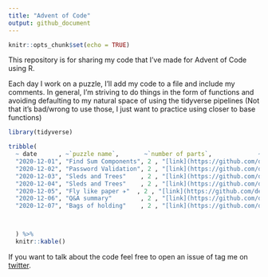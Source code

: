 ```yaml
---
title: "Advent of Code"
output: github_document
---
```


```r
knitr::opts_chunk$set(echo = TRUE)
```

This repository is for sharing my code that I've made for Advent of Code using R. 

Each day I work on a puzzle, I'll add my code to a file and include my comments. In general, I'm striving to do things in the form of functions and avoiding defaulting to my natural space of using the tidyverse pipelines (Not that it's bad/wrong to use those, I just want to practice using closer to base functions)

```r
library(tidyverse)

tribble(
  ~ date      , ~`puzzle name`,       ~`number of parts`,             ~code, 
  "2020-12-01", "Find Sum Components", 2 , "[link](https://github.com/delabj/advent_of_code/blob/master/R/day_01.R)", 
  "2020-12-02", "Password Validation", 2 , "[link](https://github.com/delabj/advent_of_code/blob/master/R/day_2.R)", 
  "2020-12-03", "Sleds and Trees"    , 2 , "[link](https://github.com/delabj/advent_of_code/blob/master/R/day_03.R)", 
  "2020-12-04", "Sleds and Trees"    , 2 , "[link](https://github.com/delabj/advent_of_code/blob/master/R/day_04.R)",
  "2020-12-05", "Fly like paper ✈️"  , 2 , "[link](https://github.com/delabj/advent_of_code/blob/master/R/day_05.R)",
  "2020-12-06", "Q&A summary"        , 2 , "[link](https://github.com/delabj/advent_of_code/blob/master/R/day_06.R)",
  "2020-12-07", "Bags of holding"    , 2 , "[link](https://github.com/delabj/advent_of_code/blob/master/R/day_07.R)" 



  ) %>%
  knitr::kable()


```

If you want to talk about the code feel free to open an issue of tag me on [twitter](http://www.twitter.com/delabjl).


